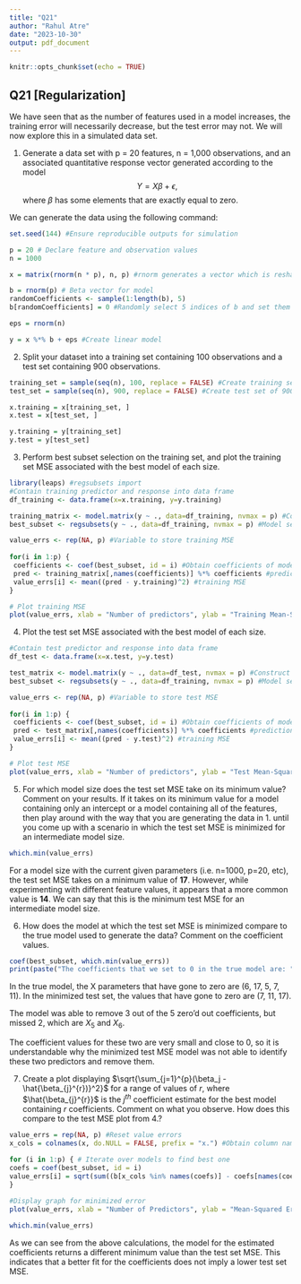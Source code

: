 ```yaml
---
title: "Q21"
author: "Rahul Atre"
date: "2023-10-30"
output: pdf_document
---
```


```r
knitr::opts_chunk$set(echo = TRUE)
```


## Q21 [Regularization]

We have seen that as the number of features used in a model increases, the training error will necessarily decrease, but the test error may not. We will now explore this in a simulated data set.

1. Generate a data set with p = 20 features, n = 1,000 observations, and an associated quantitative response vector generated according to the model $$Y = X\beta + \epsilon,$$
where $\beta$ has some elements that are exactly equal to zero.

We can generate the data using the following command: 

```R
set.seed(144) #Ensure reproducible outputs for simulation

p = 20 # Declare feature and observation values
n = 1000

x = matrix(rnorm(n * p), n, p) #rnorm generates a vector which is reshaped to matrix (obs. vs. features)

b = rnorm(p) # Beta vector for model
randomCoefficients <- sample(1:length(b), 5)
b[randomCoefficients] = 0 #Randomly select 5 indices of b and set them to 0

eps = rnorm(n)

y = x %*% b + eps #Create linear model
```

2. Split your dataset into a training set containing 100 observations and a test set containing 900 observations. 


```R
training_set = sample(seq(n), 100, replace = FALSE) #Create training set of 100 obs.
test_set = sample(seq(n), 900, replace = FALSE) #Create test set of 900 obs.

x.training = x[training_set, ]
x.test = x[test_set, ]

y.training = y[training_set]
y.test = y[test_set]
```

3. Perform best subset selection on the training set, and plot the training set MSE associated with the best model of each size.

```R
library(leaps) #regsubsets import
#Contain training predictor and response into data frame
df_training <- data.frame(x=x.training, y=y.training)

training_matrix <- model.matrix(y ~ ., data=df_training, nvmax = p) #Construct matrix
best_subset <- regsubsets(y ~ ., data=df_training, nvmax = p) #Model selection

value_errs <- rep(NA, p) #Variable to store training MSE
 
for(i in 1:p) {
 coefficients <- coef(best_subset, id = i) #Obtain coefficients of model from i predictors
 pred <- training_matrix[,names(coefficients)] %*% coefficients #prediction value
 value_errs[i] <- mean((pred - y.training)^2) #training MSE
}

# Plot training MSE
plot(value_errs, xlab = "Number of predictors", ylab = "Training Mean-Squared Error (MSE)", pch = 19, type = "b", col = "red")

```

4. Plot the test set MSE associated with the best model of each size.

```R
#Contain test predictor and response into data frame
df_test <- data.frame(x=x.test, y=y.test)

test_matrix <- model.matrix(y ~ ., data=df_test, nvmax = p) #Construct matrix
best_subset <- regsubsets(y ~ ., data=df_training, nvmax = p) #Model selection

value_errs <- rep(NA, p) #Variable to store test MSE
 
for(i in 1:p) {
 coefficients <- coef(best_subset, id = i) #Obtain coefficients of model from i predictors
 pred <- test_matrix[,names(coefficients)] %*% coefficients #prediction value
 value_errs[i] <- mean((pred - y.test)^2) #training MSE
}

# Plot test MSE
plot(value_errs, xlab = "Number of predictors", ylab = "Test Mean-Squared Error (MSE)", pch = 19, type = "b",col="red")

```

5. For which model size does the test set MSE take on its minimum value? Comment on your results. If it takes on its minimum value for a model containing only an intercept or a model containing all of the features, then play around with the way that you are generating the data in 1. until you come up with a scenario in which the test set MSE is minimized for an intermediate model size.

```R
which.min(value_errs)
```
For a model size with the current given parameters (i.e. n=1000, p=20, etc), the test set MSE takes on a minimum value of **17**. However, while experimenting with different feature values, it appears that a more common value is **14**. We can say that this is the minimum test MSE for an intermediate model size.

6. How does the model at which the test set MSE is minimized compare to the true model used to generate the data? Comment on the coefficient values.

```R
coef(best_subset, which.min(value_errs))
print(paste("The coefficients that we set to 0 in the true model are: ", list(randomCoefficients)))
```
In the true model, the X parameters that have gone to zero are (6, 17, 5, 7, 11). In the minimized test set, the values that have gone to zero are (7, 11, 17).

The model was able to remove 3 out of the 5 zero'd out coefficients, but missed 2, which are $X_5$ and $X_6$. 

The coefficient values for these two are very small and close to 0, so it is understandable why the minimized test MSE model was not able to identify these two predictors and remove them. 

7. Create a plot displaying $\sqrt{\sum_{j=1}^{p}(\beta_j - \hat{\beta_{j}^{r})}^2}$ for a range of values of $r$, where $\hat{\beta_{j}^{r}}$ is the $j^{th}$ coefficient estimate for the best model containing $r$ coefficients. Comment on what you observe. How does this compare to the test MSE plot from 4.?

```R
value_errs = rep(NA, p) #Reset value errors
x_cols = colnames(x, do.NULL = FALSE, prefix = "x.") #Obtain column names of x matrix
 
for (i in 1:p) { # Iterate over models to find best one 
coefs = coef(best_subset, id = i) 
value_errs[i] = sqrt(sum((b[x_cols %in% names(coefs)] - coefs[names(coefs) %in% x_cols])^2) + sum(b[!(x_cols %in% names(coefs))])^2) #Formula given
}

#Display graph for minimized error
plot(value_errs, xlab = "Number of Predictors", ylab = "Mean-Squared Error", pch = 19, type = "b", col="red")
```
```R
which.min(value_errs)
```
As we can see from the above calculations, the model for the estimated coefficients returns a different minimum value than the test set MSE. This indicates that a better fit for the coefficients does not imply a lower test set MSE.

